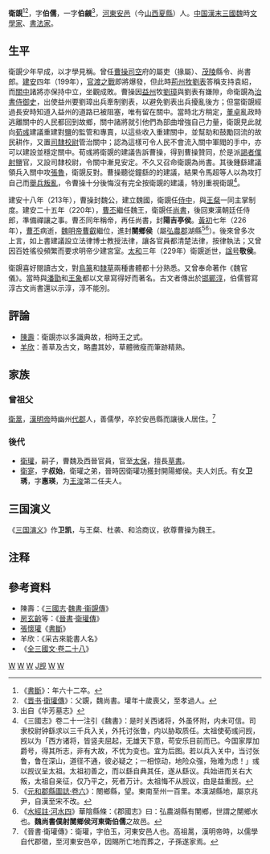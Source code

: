 '''衛覬'''{{BD|168年||229年|catIdx=W卫}}<ref>《[[s:書斷/卷下|書斷]]》：年六十二卒。</ref><ref>《[[晋书|晋书]]·[[s:晉書/卷036#衛瓘|衛瓘傳]]》：父覬，魏尚書。瓘年十歲喪父，至孝過人。</ref>，字'''伯儒'''，一字'''伯觎'''<ref>出自《华芳墓志》</ref>，[[河東郡_(中國)|河東]][[安邑|安邑]]（今[[山西|山西]][[夏縣|夏縣]]）人。[[中国|中国]][[東漢|漢末]][[三國魏|三國魏]]時[[文學家|文學家]]、[[書法家|書法家]]。

== 生平 ==
衛覬少年早成，以才學見稱。曾任[[曹操|曹操]][[司空|司空]]府的屬吏（掾屬）、[[汉茂陵|茂陵]]縣令、尚書郎。[[建安_(东汉)|建安]]四年（199年），[[官渡之戰|官渡之戰]]即將爆發，但此時[[荆州_(古代)|荊州]][[州牧|牧]][[劉表|劉表]]答稱支持袁紹，而[[关中平原|關中]]諸將亦保持中立，坐觀成敗。曹操因[[益州|益州]]牧[[劉璋|劉璋]]與劉表有嫌隙，命衛覬為[[治書侍御史|治書侍御史]]，出使益州要劉璋出兵牽制劉表，以避免劉表出兵擾亂後方；但當衛覬經過長安時知道入益州的道路已被阻塞，唯有留在關中。當時北方稍定，[[董卓|董卓]]亂政時逃離關中的人民都回到故鄉，關中諸將就引他們為部曲增強自己力量，衛覬見此就向[[荀彧|荀彧]]建議重建對[[食盐|鹽]]的監管和專賣，以這些收入重建關中，並幫助和鼓勵回流的故民耕作，又置[[司隸校尉|司隸校尉]]管治關中；認為這樣可令人民不會流入關中軍閥的手中，亦可以建設並穩定關中。荀彧將衛覬的建議告訴曹操，得到曹操贊同，於是派[[謁者僕射|謁者僕射]]鹽官，又設司隸校尉，令關中漸見安定。不久又召命衛覬為尚書。其後鍾繇建議領兵入關中攻[[張魯|張魯]]，衛覬反對。曹操聽從鐘繇的的建議，結果令馬超等人以為攻打自己而[[潼關之戰|舉兵叛亂]]，令曹操十分後悔沒有完全按衛覬的建議，特別重視衛覬<ref>《三國志》卷二十一注引《魏書》：是时关西诸将，外虽怀附，内未可信。司隶校尉钟繇求以三千兵入关，外托讨张鲁，内以胁取质任。太祖使荀彧问觊，觊以为「西方诸将，皆竖夫屈起，无雄天下意，苟安乐目前而已。今国家厚加爵号，得其所志，非有大故，不忧为变也。宜为后图。若以兵入关中，当讨张鲁，鲁在深山，道径不通，彼必疑之；一相惊动，地险众强，殆难为虑！」彧以觊议呈太祖。太祖初善之，而以繇自典其任，遂从繇议。兵始进而关右大叛，太祖自亲征，仅乃平之，死者万计。太祖悔不从觊议，由是益重觊。</ref>。

建安十八年（213年），曹操封魏公，建立魏國，衛覬任[[侍中|侍中]]，與[[王粲|王粲]]一同主掌制度。建安二十五年（220年），[[曹丕|曹丕]]繼任魏王，衛覬任[[尚书_(官职)|尚書]]，後回東漢朝廷任侍郎，準備禪讓之事。曹丕同年稱帝，再任尚書，封'''陽吉亭侯'''。[[黃初|黃初]]七年（226年），[[曹丕|曹丕]]病逝，[[曹叡|魏明帝曹叡]]繼位，進封'''閺鄉侯'''（屬[[弘農郡|弘農郡]]湖縣<ref>《[[s:元和郡縣圖志/卷06|元和郡縣圖誌·卷六]]》：閿鄉縣，望。東南至州一百里。本漢湖縣地，屬京兆尹，自漢至宋不改。</ref><ref>《[[s:水經注/04|水經註·河水四]]》華陰縣條：《郡國志》曰：弘農湖縣有閺鄉，世謂之閺鄉水也。'''魏尚書僕射閺鄉侯河東衛伯儒'''之故邑。</ref>）。後來曾多次上言，如上書建議設立法律博士教授法律，讓各官員都清楚法律，按律執法；又曾因百姓徭役頻繁而要求明帝少建宮室。[[太和_(曹叡)|太和]]三年（229年）衛覬逝世，[[諡号|諡号]]'''敬侯'''。

衛覬喜好閱讀古文，對[[鳥篆|鳥篆]]和[[隸草|隸草]]兩種書體都十分熟悉。又曾奉命著作《魏官儀》。當時與[[潘勖|潘勖]]和[[王象|王象]]都以文章寫得好而著名。古文者傳出於[[邯鄲淳|邯鄲淳]]，伯儒嘗寫淳古文尚書還以示淳，淳不能別。

== 評論 ==
*[[陳壽|陳壽]]：衛覬亦以多識典故，相時王之式。
*[[羊欣|羊欣]]：善草及古文，略盡其妙，草體微瘦而筆跡精熟。

== 家族 ==
===曾祖父===
[[衛暠|衛暠]]，[[漢明帝|漢明帝]]時幽州[[代郡|代郡]]人，善儒學，卒於安邑縣而讓後人居住。<ref>《晉書·衛瓘傳》：衛瓘，字伯玉，河東安邑人也。高祖暠，漢明帝時，以儒學自代郡徵，至河東安邑卒，因賜所亡地而葬之，子孫遂家焉。</ref>

===後代===
*[[衛瓘|衛瓘]]，嗣子，曹魏及西晉官員，官至[[太保|太保]]，擅長[[草書|草書]]。
*[[衛寔|衛寔]]，字'''叔始'''，衛瓘之弟，晉時因衛瓘功獲封開陽鄉侯。夫人刘氏。有女'''卫琇'''，字'''惠瑛'''，为[[王浚|王浚]]第二任夫人。

== 三国演义 ==
《[[三国演义|三国演义]]》作'''卫凯'''，与王粲、杜袭、和洽商议，欲尊曹操为魏王。

==注释==
<references/>

== 參考資料 ==
*陳壽：《[[三國志|三國志]]·[[s:三國志/卷21#衛覬|魏書·衞覬傳]]》
*[[房玄齡|房玄齡]]等：《[[晉書|晉書]]·[[s:晉書/卷036|衛瓘傳]]》
*[[張懷瓘|張懷瓘]]《[[書斷|書斷]]》
*羊欣：《采古來能書人名》
*《[[s:全三國文/卷28|全三國文·卷二十八]]》

{{三国志}}
[[Category:三国书法家|W]]
[[Category:三國作家|W]]
[[Category:曹魏政治人物|W]]
[[Category:河东卫氏|J觊]]
[[Category:曹魏官员|W]]
[[Category:諡敬|W]]